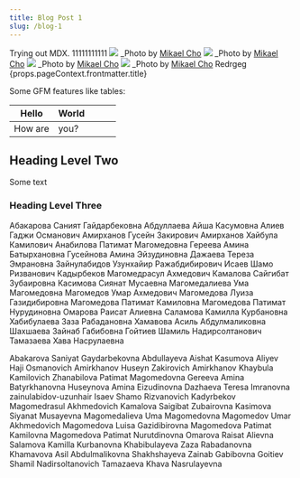 ```yaml
---
title: Blog Post 1
slug: /blog-1
---
```



Trying out MDX. 11111111111
![](mikael-cho-214358.jpg) _Photo by [Mikael Cho](https://unsplash.com/@mikael)
![](./mikael-cho-214358.jpg) _Photo by [Mikael Cho](https://unsplash.com/@mikael)
![](src/content/doctors-mdx/zet/mikael-cho-214358.jpg) _Photo by [Mikael Cho](https://unsplash.com/@mikael)
![](./src/content/doctors-mdx/zet/mikael-cho-214358.jpg) _Photo by [Mikael Cho](https://unsplash.com/@mikael)
Redrgeg
{props.pageContext.frontmatter.title}

Some GFM features like tables:

| Hello   | World |   |   |   |
|---------|-------|---|---|---|
| How are | you?  |   |   |   |

## Heading Level Two

Some text

### Heading Level Three

Абакарова Саният Гайдарбековна
Абдуллаева Айша Касумовна
Алиев Гаджи Османович
Амирханов Гусейн Закирович
Амирханов Хайбула Камилович
Анабилова Патимат Магомедовна
Гереева Амина Батырхановна
Гусейнова Амина Эйзудиновна
Дажаева Тереза Эмрановна
Зайнулабидов Узунхайир Ражабдибирович
Исаев Шамо Ризванович
Кадырбеков Магомедрасул Ахмедович
Камалова Сайгибат Зубаировна
Касимова Сиянат Мусаевна
Магомедалиева Ума Магомедовна
Магомедов Умар Ахмедович
Магомедова Луиза Газидибировна
Магомедова Патимат Камиловна
Магомедова Патимат Нурудиновна
Омарова Раисат Алиевна
Саламова Камилла Курбановна
Хабибулаева Заза Рабадановна
Хамавова Асиль Абдулмаликовна
Шахшаева Зайнаб Габибовна
Гойтиев Шамиль Надирсолтанович
Тамазаева Хава Насрулаевна

Abakarova Saniyat Gaydarbekovna
Abdullayeva Aishat Kasumova
Aliyev Haji Osmanovich
Amirkhanov Huseyn Zakirovich
Amirkhanov Khaybula Kamilovich
Zhanabilova Patimat Magomedovna
Gereeva Amina Batyrkhanovna
Huseynova Amina Eizudinovna
Dazhaeva Teresa Imranovna
zainulabidov-uzunhair
Isaev Shamo Rizvanovich
Kadyrbekov Magomedrasul Akhmedovich
Kamalova Saigibat Zubairovna
Kasimova Siyanat Musayevna
Magomedalieva Uma Magomedovna
Magomedov Umar Akhmedovich
Magomedova Luisa Gazidibirovna
Magomedova Patimat Kamilovna
Magomedova Patimat Nurutdinovna
Omarova Raisat Alievna
Salamova Kamilla Kurbanovna
Khabibulayeva Zaza Rabadanovna
Khamavova Asil Abdulmalikovna
Shakhshayeva Zainab Gabibovna
Goitiev Shamil Nadirsoltanovich
Tamazaeva Khava Nasrulayevna
